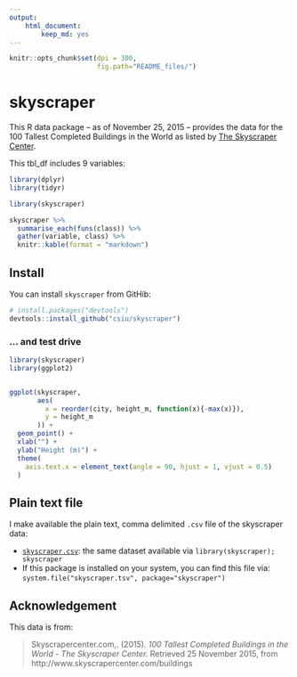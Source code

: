 ```yaml
---
output: 
    html_document:
        keep_md: yes
---
```

```r
knitr::opts_chunk$set(dpi = 300,
                      fig.path="README_files/")
```

# skyscraper

This R data package -- as of November 25, 2015 -- provides the data for the 100 Tallest Completed Buildings in the World as listed by [The Skyscraper Center](http://www.skyscrapercenter.com/buildings).

This tbl_df includes 9 variables:

```r
library(dplyr)
library(tidyr)

library(skyscraper)

skyscraper %>% 
  summarise_each(funs(class)) %>% 
  gather(variable, class) %>% 
  knitr::kable(format = "markdown")
```

## Install
You can install `skyscraper` from GitHib:
```r
# install.packages("devtools")
devtools::install_github("csiu/skyscraper")
```

### ... and test drive
```r
library(skyscraper)
library(ggplot2)


ggplot(skyscraper, 
       aes(
         x = reorder(city, height_m, function(x){-max(x)}), 
         y = height_m
       )) +
  geom_point() + 
  xlab("") + 
  ylab("Height (m)") +
  theme(
    axis.text.x = element_text(angle = 90, hjust = 1, vjust = 0.5)
  )
```

## Plain text file
I make available the plain text, comma delimited `.csv` file of the skyscraper data:

- [`skyscraper.csv`](inst/skyscraper.csv): the same dataset available via `library(skyscraper); skyscraper`
- If this package is installed on your system, you can find this file via: `system.file("skyscraper.tsv", package="skyscraper")`

## Acknowledgement
This data is from: 

> Skyscrapercenter.com,. (2015). *100 Tallest Completed Buildings in the World - The Skyscraper Center.* Retrieved 25 November 2015, from http://www.skyscrapercenter.com/buildings
